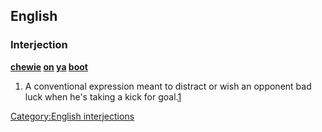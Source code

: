 ==English==

===Interjection===
'''[[chewie]] [[on]] [[ya]] [[boot]]'''

# {{Australian rules football}} A conventional expression meant to distract or wish an opponent bad luck when he's taking a kick for goal.[http://www.uni-koblenz.de/anglistik/subjects/as/papers/bastian/bastian.html##3c]

[[Category:English interjections]]